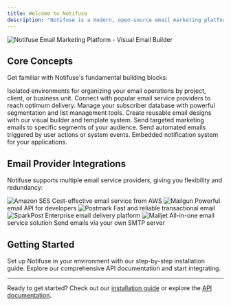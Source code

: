```yaml
---
title: Welcome to Notifuse
description: "Notifuse is a modern, open-source email marketing platform designed for businesses that want complete control over their email infrastructure. Whether you're sending marketing campaigns, transactional emails, or building notification systems, Notifuse provides the tools and flexibility you need."
---
```


<img
  className="block rounded-lg shadow-lg"
  src="/images/email_builder.png"
  alt="Notifuse Email Marketing Platform - Visual Email Builder"
/>

## Core Concepts

Get familiar with Notifuse's fundamental building blocks:

<CardGroup cols={2}>
  <Card title="Workspaces" iconType="duotone" icon="folder-tree" href="/concepts/workspaces">
    Isolated environments for organizing your email operations by project, client, or business unit.
  </Card>
  <Card title="Email Providers" iconType="duotone" icon="envelope" href="/concepts/email-providers">
    Connect with popular email service providers to reach optimum delivery.
  </Card>
  <Card title="Contacts & Lists" iconType="duotone" icon="user-group" href="/concepts/contacts">
    Manage your subscriber database with powerful segmentation and list management tools.
  </Card>
  <Card title="Email Templates" iconType="duotone" icon="object-group" href="/concepts/templates">
    Create reusable email designs with our visual builder and template system.
  </Card>
  <Card title="Broadcast Campaigns" iconType="duotone" icon="megaphone" href="/concepts/broadcast-campaigns">
    Send targeted marketing emails to specific segments of your audience.
  </Card>
  <Card title="Transactional API" iconType="duotone" icon="terminal" href="/concepts/transactional-api">
    Send automated emails triggered by user actions or system events.
  </Card>
  <Card title="Notification Center" iconType="duotone" icon="toggle-on" href="/concepts/notification-center">
    Embedded notification system for your applications.
  </Card>
</CardGroup>

## Email Provider Integrations

Notifuse supports multiple email service providers, giving you flexibility and redundancy:

<CardGroup cols={3}>
  <Card title="Amazon SES" href="/integrations/amazon-ses">
    <img src="/assets/integrations/amazonses.png" alt="Amazon SES" className="w-full h-6 object-contain my-6" />
    Cost-effective email service from AWS
  </Card>
  <Card title="Mailgun" href="/integrations/mailgun">
    <img src="/assets/integrations/mailgun.png" alt="Mailgun" className="w-full h-6 object-contain my-6" />
    Powerful email API for developers
  </Card>
  <Card title="Postmark" href="/integrations/postmark">
    <img src="/assets/integrations/postmark.png" alt="Postmark" className="w-full h-6 object-contain my-6" />
    Fast and reliable transactional email
  </Card>
  <Card title="SparkPost" href="/integrations/sparkpost">
    <img src="/assets/integrations/sparkpost.png" alt="SparkPost" className="w-full h-6 object-contain my-6" />
    Enterprise email delivery platform
  </Card>
  <Card title="Mailjet" href="/integrations/mailjet">
    <img src="/assets/integrations/mailjet.png" alt="Mailjet" className="w-full h-6 object-contain my-6" />
    All-in-one email service solution
  </Card>
  <Card title="SMTP" href="/integrations/smtp">
    Send emails via your own SMTP server
  </Card>
</CardGroup>

## Getting Started

<CardGroup cols={2}>
  <Card title="Installation Guide" iconType="duotone" icon="download" href="/installation">
    Set up Notifuse in your environment with our step-by-step installation guide.
  </Card>
  <Card title="API Reference" iconType="duotone" icon="code" href="/api-reference/introduction">
    Explore our comprehensive API documentation and start integrating.
  </Card>
</CardGroup>

---

Ready to get started? Check out our [installation guide](/installation) or explore the [API documentation](/api-reference/introduction).


